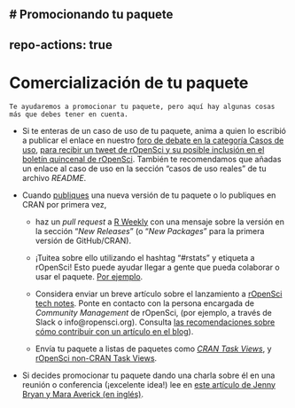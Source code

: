 # Promocionando tu paquete {#marketing}
---
repo-actions: true
---

# Comercialización de tu paquete {#marketing}

```block
Te ayudaremos a promocionar tu paquete, pero aquí hay algunas cosas más que debes tener en cuenta.
```

-   Si te enteras de un caso de uso de tu paquete, anima a quien lo escribió a publicar el enlace en nuestro [foro de debate en la categoría Casos de uso](https://discuss.ropensci.org/c/usecases), [para recibir un tweet de rOpenSci y su posible inclusión en el boletín quincenal de rOpenSci](https://discuss.ropensci.org/t/about-the-usecases-category/33).
    También te recomendamos que añadas un enlace al caso de uso en la sección "casos de uso reales" de tu archivo *README*.

-   Cuando [publiques](#releasing) una nueva versión de tu paquete o lo publiques en CRAN por primera vez,

    -   haz un *pull request* a [R Weekly](https://github.com/rweekly/rweekly.org) con una mensaje sobre la versión en la sección "*New Releases*" (o "*New Packages*" para la primera versión de GitHub/CRAN).

    -   ¡Tuitea sobre ello utilizando el hashtag "#rstats" y etiqueta a rOpenSci!
        Esto puede ayudar llegar a gente que pueda colaborar o usar el paquete. 
        [Por ejemplo](https://twitter.com/opencpu/status/1003934871830622208).

    -   Considera enviar un breve artículo sobre el lanzamiento a [rOpenSci tech notes](https://ropensci.org/technotes/).
        Ponte en contacto con la persona encargada de *Community Management* de rOpenSci, (por ejemplo, a través de Slack o info@ropensci.org).
        Consulta [las recomendaciones sobre cómo contribuir con un artículo en el blog](https://blogguide.ropensci.org)).

    -   Envía tu paquete a listas de paquetes como [*CRAN Task Views*](https://cran.r-project.org/web/views/), y [rOpenSci non-CRAN Task Views](https://github.com/search?utf8=%E2%9C%93&q=user%3Aropensci+%22task+view%22&type=Repositories&ref=searchresults).

-   Si decides promocionar tu paquete dando una charla sobre él en una reunión o conferencia (¡excelente idea!) lee en [este artículo de Jenny Bryan y Mara Averick (en inglés)](https://www.tidyverse.org/articles/2018/07/carpe-talk/).

